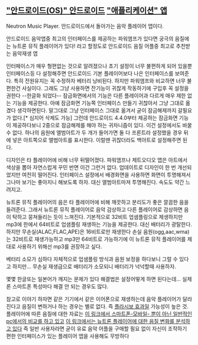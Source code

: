== [["안드로이드(OS)" 안드로이드]] [["애플리케이션" 앱]] ==
Neutron Music Player. 안드로이드에서 돌아가는 음악 플레이어 앱이다.

안드로이드 음악앱중 최고의 인터페이스를 제공하는 파워앰프가 있다면 궁극의 음질에는 뉴트론 뮤직 플레이어가 있다!
라고 할정도로 안드로이드 음질 어플중 최고로 추천받는 음악재생 앱

인터페이스가 매우 형편없는 것으로 알려졌으나 초기 설정이 너무 불편하게 되어 있을뿐 인터페이스등 다 설정해주면
안드로이드 기본 플레이어보다 나은 인터페이스를 보여준다. 특히 전원유지는 꼭 수정하자 베터리 낭비된다. 하지만 파워앰프와 비교하면 너무 불편한건 사실이다. 그래도 그냥 사용하면 잔기능이 귀찮게 작동하기에 구입후 꼭 설정을 권한다 --한글화 되었다--
잠금화면에서의 기능은 다른 플레이어과 다르게 매우 제한 없는 기능을 제공한다. 아예 잠금화면 기능쪽 인터페이스 만들기 귀찮아서 그냥 그대로 옮겼다 생각하면된다. 말그대로 그냥 인터페이스 그대로 옮겨서 굳이 잠금해제까지 갈필요가 없다.[* 심지어 삭제도 가능] 그런데 안드로이드 4.4.0부터 제공하는 잠금화면 기능이 제공하다보니 2중으로 잠금해제를 해야 하는 귀차니즘이 있다. 이건 설정에서도 바꿀 수 없다.
하나의 음원에 앨범아트가 두 개가 들어가면 둘 다 프론트라 설정했을 경우 뒤에 넣은 아트쪽으로 앨범아트를 표시한다. 이럴땐 귀찮더라도 백아트로 설정해주면 된다.

디자인은 타 플레이어에 비해 너무 뒤떨어졌다. 파워앰프나 제트오디오 앱은 아트에서 색상을 뽑아 자연스럽게 꾸민 반면 이건 그런거 없다. 업데이트로 디자인이 한 번 개선되었지만 여전히 떨어진다.
인터페이스 설정에서 배경화면을 사용하면 화면이 투명해져서 그나마 보기는 좋아지니 해보도록 하자. 대신 앨범아트마져 투명해진다. 속도도 약간 느려지고.

뉴트론 뮤직 플레이어의 음은 타 플레이어에 비해 깨끗하고 분리도가 좋은 깔끔한 음을 들려준다.
그래서 뉴트론 뮤직 플레이어로 음악 감상하고 다른 플레이어로 감상하면 음이 탁하고 뭉쳐들리는 듯이 느껴진다.
기본적으로 32비트 업샘플링으로 제생하지만 mp3에 한에서 64비트로 업샘플링 재생하는 기능을 제공한다. 대신 배터리가 광탈한다.
하지만 무손실(ALAC,FLAC,APE)은 16비트로만 재생한다 손실 음원(ogg,aac,wma)는 32비트로 재생가능하고 mp3만 64비트로 가능하기에 이 뉴트론 뮤직 플레이어를 제대로 사용하기 위해선 mp3를 권장하고 싶다.

베터리 소모가 심하다 자체적으로 업샘플링 방식과 음원 보정을 하다보니 그럴 수 있다고 하지만... 무손실 재생급으로 배터리가 소모되니 배터리가 넉넉할때 사용하자.

몇몇 한글또는 일본어가 깨지는 문제가 있다 해결법은 설정어떻게 하면 된다는데... 실제론 스마트폰 특성마다 해결 안 되는 경우도 많다.

참고로 이야기 하자면 같은 기기에서 같은 이어폰으로 재생하는데 음악 플레이어가 달라진다고 음질이 변하거나 하는 경우는 별로 없다. 즉 [[플라시보 효과]]일 가능성이 높은 것.
플레이어에 따른 음질에 대한 자료는 [[http://goldenears.net/board/1033|이 링크에서 스마트폰-모바일- 뿐이 아닌 일반적인 pc에서의 비교를 하고 있고]] [[http://ko.goldenears.net/board/2289133|이 링크에서는 뉴트론 플레이어에 대한 음질 변화를 분석하고 있다]]
즉 일반 사용자라면 굳이 유료 음악 어플을 구매할 필요 없이 자신이 조작하기 편한 인터페이스가 있는 플레이어 앱을 사용해도 무방하다
